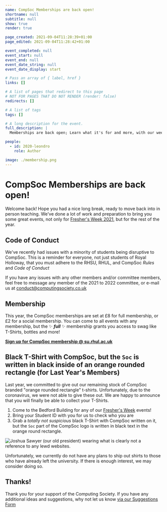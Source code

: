 ```yaml
---
name: CompSoc Memberships are back open!
shortname: null
subtitle: null
show: true
render: true

page_created: 2021-09-04T11:28:39+01:00
page_edited: 2021-09-04T11:28:42+01:00

event_completed: null
event_start: null
event_end: null
event_date_string: null
event_date_display: start

# Pass an array of { label, href }
links: []

# A list of pages that redirect to this page
# NOT FOR PAGES THAT DO NOT RENDER (render: false)
redirects: []

# A list of tags
tags: []

# A long description for the event.
full_description: |
  Memberships are back open; Learn what it's for and more, with our weekly newsletter.

people:
  - id: 2020-leondro
    role: Author

image: ./membership.png
---
```



# CompSoc Memberships are back open!

Welcome back! Hope you had a nice long break, ready to move back into in person teaching.
We've done a lot of work and preparation to bring you some great events, not only for [Fresher's Week 2021][1], but for the rest of the year.

## Code of Conduct

We've recently had issues with a minority of students being disruptive to CompSoc. This is a reminder for everyone, not just students of Royal Holloway, that you must adhere to the RHSU, RHUL, and CompSoc _Rules_ and _Code of Conduct_

If you have any issues with any other members and/or committee members, feel free to message any member of the 2021 to 2022 committee, or e-mail us at <conduct@computingsociety.co.uk>

## Membership

This year, the CompSoc memberships are set at £8 for full membership, or £2 for a social membership.
You can come to all events with any membership, but the ✨ **_*full*_** ✨ membership grants you access to swag like T-Shirts, bottles and more!

[**Sign up for CompSoc membership @ su.rhul.ac.uk**][2]

## Black T-Shirt with CompSoc, but the `Soc` is written in black inside of an orange rounded rectangle (for Last Year's Members)

Last year, we committed to give out our remaining stock of CompSoc branded "orange rounded rectangle" t-shirts. Unfortunately, due to the coronavirus, we were not able to give these out.
We are happy to announce that you will finally be able to collect your T-Shirts.

1. Come to the Bedford Building for any of our [Fresher's Week][1] events!
1. Bring your Student ID with you for us to check who you are
1. Grab a _totally not suspicious_ black T-Shirt with CompSoc written on it, but the `Soc` part of the CompSoc logo is written in black text in the orange round rectangle.

<div className="col-12 col-md-8">

![Joshua Sawyer (our old president) wearing what is clearly not a reference to any lewd websites.](./pornhub.png)

</div>

Unfortunately, we currently do not have any plans to ship out shirts to those who have already left the university. If there is enough interest, we may consider doing so.

## Thanks!

Thank you for your support of the Computing Society.
If you have any additional ideas and suggestions, why not let us know [via our Suggestions Form][3]

[1]: /events/freshers2021
[2]: https://www.su.rhul.ac.uk/societies/a-z/computing/
[3]: https://suggest.cmpsc.uk/
